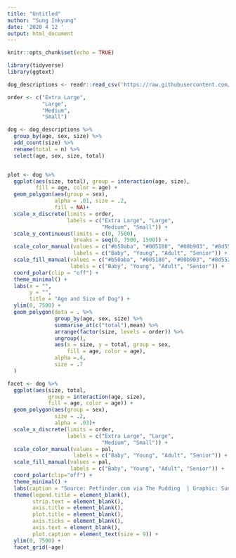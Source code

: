 ```yaml
---
title: "Untitled"
author: "Sung Inkyung"
date: '2020 4 12 '
output: html_document
---
```


```r
knitr::opts_chunk$set(echo = TRUE)
```

```r
library(tidyverse)
library(ggtext)
```


```r
dog_descriptions <- readr::read_csv('https://raw.githubusercontent.com/rfordatascience/tidytuesday/master/data/2019/2019-12-17/dog_descriptions.csv')

```


```r
order <- c("Extra Large",
           "Large",
           "Medium",
           "Small")
```


```r
dog <- dog_descriptions %>% 
  group_by(age, sex, size) %>% 
  add_count(size) %>% 
  rename(total = n) %>% 
  select(age, sex, size, total)


plot <- dog %>% 
  ggplot(aes(size, total), group = interaction(age, size),
         fill = age, color = age) +
  geom_polygon(aes(group = sex),
               alpha = .01, size = .2, 
               fill = NA)+
  scale_x_discrete(limits = order,
                   labels = c("Extra Large", "Large",
                              "Medium", "Small")) +
  scale_y_continuous(limits = c(0, 7500),
                     breaks = seq(0, 7500, 1500)) +
  scale_color_manual(values = c("#b50aba", "#005180", "#00b903", "#8d5524"),
                     labels = c("Baby", "Young", "Adult", "Senior")) +
  scale_fill_manual(values = c("#b50aba", "#005180", "#00b903", "#8d5524"),
                    labels = c("Baby", "Young", "Adult", "Senior")) +
  coord_polar(clip = "off") +
  theme_minimal() +
  labs(x = "",
       y = "",
       title = "Age and Size of Dog") +
  ylim(0, 7500) +
  geom_polygon(data = . %>%  
               group_by(age, sex, size) %>% 
               summarise_at(c("total"),mean) %>%
               arrange(factor(size, levels = order)) %>%
               ungroup(),
               aes(x = size, y = total, group = sex,
                   fill = age, color = age),
               alpha =.4,
               size = .7
  )

```

```r
facet <- dog %>%
  ggplot(aes(size, total,
             group = interaction(age, size),
             fill = age, color = age)) +
  geom_polygon(aes(group = sex),
               size = .2,
               alpha = .03)+ 
  scale_x_discrete(limits = order,
                   labels = c("Extra Large", "Large",
                              "Medium", "Small")) +
  scale_color_manual(values = pal,
                     labels = c("Baby", "Young", "Adult", "Senior")) +
  scale_fill_manual(values = pal,
                    labels = c("Baby", "Young", "Adult", "Senior")) +
  coord_polar(clip="off") +
  theme_minimal() +
  labs(caption = "Source: Petfinder.com via The Pudding  | Graphic: Sung Inkyung")+
  theme(legend.title = element_blank(),
        strip.text = element_blank(),
        axis.title = element_blank(),
        plot.title = element_blank(),
        axis.ticks = element_blank(),
        axis.text = element_blank(),
        plot.caption = element_text(size = 9)) +
  ylim(0, 7500) +
  facet_grid(~age)
```

